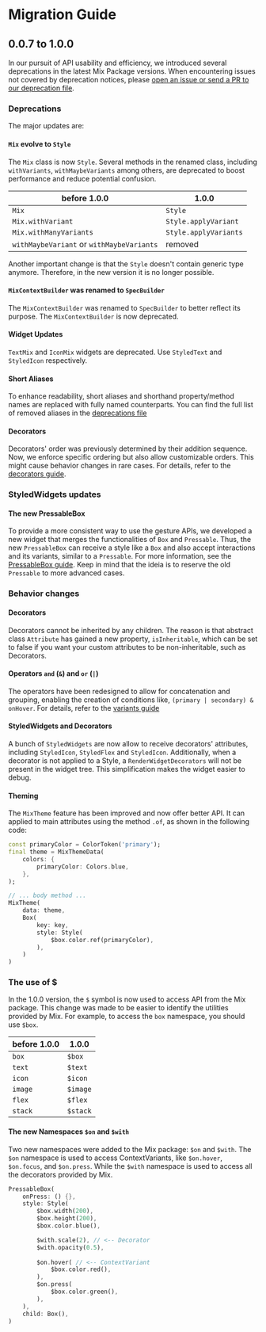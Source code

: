# Migration Guide

## 0.0.7 to 1.0.0

In our pursuit of API usability and efficiency, we introduced several deprecations in the latest Mix Package versions. When encountering issues not covered by deprecation notices, please [open an issue or send a PR to our deprecation file](https://github.com/conceptadev/mix/blob/main/lib/src/deprecations.dart).

### Deprecations

The major updates are:

#### `Mix` evolve to `Style`
The `Mix` class is now `Style`. Several methods in the renamed class, including `withVariants`, `withMaybeVariants` among others, are deprecated to boost performance and reduce potential confusion.

| before 1.0.0 | 1.0.0 |
| ------- | ------ |
| `Mix`   | `Style` |
| `Mix.withVariant` | `Style.applyVariant` |
| `Mix.withManyVariants` | `Style.applyVariants` |
| `withMaybeVariant` or `withMaybeVariants` | removed |


Another important change is that the `Style` doesn't contain generic type anymore. Therefore, in the new version it is no longer possible.

#### `MixContextBuilder` was renamed to `SpecBuilder`
The `MixContextBuilder` was renamed to `SpecBuilder` to better reflect its purpose. The `MixContextBuilder` is now deprecated.

#### Widget Updates

`TextMix` and `IconMix` widgets are deprecated. Use `StyledText` and `StyledIcon` respectively.

#### Short Aliases

To enhance readability, short aliases and shorthand property/method names are replaced with fully named counterparts. You can find the full list of removed aliases in the [deprecations file](https://github.com/conceptadev/mix/blob/main/lib/src/deprecations.dart)

#### Decorators

Decorators' order was previously determined by their addition sequence. Now, we enforce specific ordering but also allow customizable orders. This might cause behavior changes in rare cases. For details, refer to the [decorators guide](https://fluttermix.com/docs/guides/decorators).

### StyledWidgets updates

#### The new PressableBox

To provide a more consistent way to use the gesture APIs, we developed a new widget that merges the functionalities of `Box` and `Pressable`. Thus, the new `PressableBox` can receive a style like a `Box` and also accept interactions and its variants, similar to a `Pressable`. For more information, see the [PressableBox guide](https://www.fluttermix.com/docs/widgets/pressable-box).
Keep in mind that the ideia is to reserve the old `Pressable` to more advanced cases.

### Behavior changes

#### Decorators

Decorators cannot be inherited by any children. The reason is that abstract class `Attribute` has gained a new property, `isInheritable`, which can be set to false if you want your custom attributes to be non-inheritable, such as Decorators.

#### Operators `and` (`&`) and `or` (`|`)

The operators have been redesigned to allow for concatenation and grouping, enabling the creation of conditions like, `(primary | secondary) & onHover`. For details, refer to the [variants guide](https://www.fluttermix.com/docs/guides/variants#combining-operators)

#### StyledWidgets and Decorators

A bunch of `StyledWidgets` are now allow to receive decorators' attributes, including `StyledIcon`, `StyledFlex` and `StyledIcon`. Additionally, when a decorator is not applied to a Style, a `RenderWidgetDecorators` will not be present in the widget tree. This simplification makes the widget easier to debug.

#### Theming

The `MixTheme` feature has been improved and now offer better API. It can applied to main attributes using the method `.of`, as shown in the following code:

```dart
const primaryColor = ColorToken('primary');
final theme = MixThemeData(
    colors: {
        primaryColor: Colors.blue,
    },
);

// ... body method ...
MixTheme(
    data: theme,
    Box(
        key: key,
        style: Style(
            $box.color.ref(primaryColor),
        ),
    )
)
```
### The use of $
In the 1.0.0 version, the `$` symbol is now used to access API from the Mix package. This change was made to be easier to identify the utilities provided by Mix. For example, to access the `box` namespace, you should use `$box`.

| before 1.0.0 | 1.0.0 |
| ------- | ------ |
| `box`   | `$box` |
| `text`  | `$text` |
| `icon`  | `$icon` |
| `image`  | `$image` |
| `flex`  | `$flex` |
| `stack` | `$stack` |

#### The new Namespaces `$on` and `$with`

Two new namespaces were added to the Mix package: `$on` and `$with`. The `$on` namespace is used to access ContextVariants, like `$on.hover`, `$on.focus`, and `$on.press`. While the `$with` namespace is used to access all the decorators provided by Mix. 

```dart
PressableBox(
    onPress: () {},
    style: Style(
        $box.width(200),
        $box.height(200),
        $box.color.blue(),

        $with.scale(2), // <-- Decorator
        $with.opacity(0.5),
        
        $on.hover( // <-- ContextVariant
            $box.color.red(),
        ),
        $on.press(
            $box.color.green(),
        ),
    ),
    child: Box(),
)

```